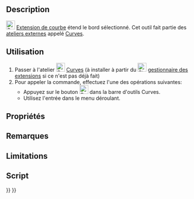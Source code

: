 <languages/>

{{Docnav/fr
|[[Curves_EditableSpline/fr|Modifier B-spline]]
|[[Curves_JoinCurve/fr|Relier courbes]]
|[[Curves_Workbench/fr|Atelier Curves]]
|IconL=Curves_EditableSpline.svg
|IconR=Curves_JoinCurve.svg
|IconC=Curves_workbench_icon.svg
}}

{{GuiCommand/fr
|Name=Curves ExtendCurve
|Name/fr=Curves Extension de courbe
|MenuLocation=Curves → Extend Curve
|Workbenches=[[Curves_Workbench/fr|Curves]]
}}

==Description==

[[Image:Curves_ExtendCurve.svg|24px]] [[Curves_ExtendCurve/fr|Extension de courbe]] étend le bord sélectionné. Cet outil fait partie des [[External_workbenches/fr|ateliers externes]] appelé [[Curves_Workbench/fr|Curves]].

<span id="Usage"></span>
==Utilisation==

# Passer à l'atelier [[Image:Curves_workbench_icon.svg|24px]] [[Curves_Workbench/fr|Curves]] (à installer à partir du [[Image:Std_AddonMgr.svg|24px]] [[Std_AddonMgr/fr|gestionnaire des extensions]] si ce n'est pas déjà fait)
# Pour appeler la commande, effectuez l'une des opérations suivantes:
#* Appuyez sur le bouton [[Image:Curves_ExtendCurve.svg|24px]] dans la barre d'outils Curves.
#* Utilisez l'entrée {{MenuCommand|Curves → Extend Curve}} dans le menu déroulant.

<span id="Properties"></span>
==Propriétés==


<span id="Notes"></span>
==Remarques==


==Limitations==


<span id="Scripting"></span>
==Script==


{{Docnav/fr
|[[Curves_EditableSpline/fr|Modifier B-spline]]
|[[Curves_JoinCurve/fr|Relier courbes]]
|[[Curves_Workbench/fr|Atelier Curves]]
|IconL=Curves_EditableSpline.svg
|IconR=Curves_JoinCurve.svg
|IconC=Curves_workbench_icon.svg
}}

{{Curves Tools navi{{#translation:}}}}
{{Userdocnavi{{#translation:}}}}